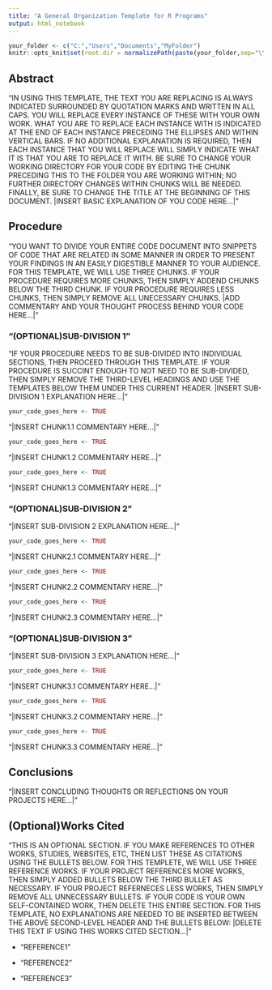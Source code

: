 ---
title: "A General Organization Template for R Programs"
output: html_notebook
---


```{r setup, results='hide'}
your_folder <- c("C:","Users","Documents","MyFolder")
knitr::opts_knit$set(root.dir = normalizePath(paste(your_folder,sep="\\"))) 
```




<h2>Abstract</h2>
"IN USING THIS TEMPLATE, THE TEXT YOU ARE REPLACING IS ALWAYS INDICATED SURROUNDED BY QUOTATION MARKS AND WRITTEN IN ALL CAPS. YOU
WILL REPLACE EVERY INSTANCE OF THESE WITH YOUR OWN WORK. WHAT YOU ARE TO REPLACE EACH INSTANCE WITH IS INDICATED AT THE END OF
EACH INSTANCE PRECEDING THE ELLIPSES AND WITHIN VERTICAL BARS. IF NO ADDITIONAL EXPLANATION IS REQUIRED, THEN EACH INSTANCE THAT 
YOU WILL REPLACE WILL SIMPLY INDICATE WHAT IT IS THAT YOU ARE TO REPLACE IT WITH. BE SURE TO CHANGE YOUR WORKING DIRECTORY FOR 
YOUR CODE BY EDITING THE CHUNK PRECEDING THIS TO THE FOLDER YOU ARE WORKING WITHIN; NO FURTHER DIRECTORY CHANGES WITHIN CHUNKS 
WILL BE NEEDED. FINALLY, BE SURE TO CHANGE THE TITLE AT THE BEGINNING OF THIS DOCUMENT.  |INSERT BASIC EXPLANATION OF YOU CODE 
HERE...|"




<h2>Procedure</h2>
"YOU WANT TO DIVIDE YOUR ENTIRE CODE DOCUMENT INTO SNIPPETS OF CODE THAT ARE RELATED IN SOME MANNER IN ORDER TO PRESENT YOUR
FINDINGS IN AN EASILY DIGESTIBLE MANNER TO YOUR AUDIENCE. FOR THIS TEMPLATE, WE WILL USE THREE CHUNKS. IF YOUR PROCEDURE REQUIRES
MORE CHUNKS, THEN SIMPLY ADDEND CHUNKS BELOW THE THIRD CHUNK. IF YOUR PROCEDURE REQUIRES LESS CHUNKS, THEN SIMPLY REMOVE ALL
UNECESSARY CHUNKS.  |ADD COMMENTARY AND YOUR THOUGHT PROCESS BEHIND YOUR CODE HERE...|"



<h3>"(OPTIONAL)SUB-DIVISION 1"</h3>
"IF YOUR PROCEDURE NEEDS TO BE SUB-DIVIDED INTO INDIVIDUAL SECTIONS, THEN PROCEED THROUGH THIS TEMPLATE. IF YOUR PROCEDURE IS 
SUCCINT ENOUGH TO NOT NEED TO BE SUB-DIVIDED, THEN SIMPLY REMOVE THE THIRD-LEVEL HEADINGS AND USE THE TEMPLATES BELOW THEM UNDER 
THIS CURRENT HEADER.  |INSERT SUB-DIVISION 1 EXPLANATION HERE...|"


```{r "chunk1.1"}
your_code_goes_here <- TRUE
```

"|INSERT CHUNK1.1 COMMENTARY HERE...|"


```{r "chunk1.2"}
your_code_goes_here <- TRUE
```

"|INSERT CHUNK1.2 COMMENTARY HERE...|"


```{r "chunk1.3"}
your_code_goes_here <- TRUE
```

"|INSERT CHUNK1.3 COMMENTARY HERE...|"



<h3>"(OPTIONAL)SUB-DIVISION 2"</h3>
"|INSERT SUB-DIVISION 2 EXPLANATION HERE...|"


```{r "chunk2.1"}
your_code_goes_here <- TRUE
```

"|INSERT CHUNK2.1 COMMENTARY HERE...|"


```{r "chunk2.2"}
your_code_goes_here <- TRUE
```

"|INSERT CHUNK2.2 COMMENTARY HERE...|"


```{r "chunk2.3"}
your_code_goes_here <- TRUE
```

"|INSERT CHUNK2.3 COMMENTARY HERE...|"



<h3>"(OPTIONAL)SUB-DIVISION 3"</h3>
"|INSERT SUB-DIVISION 3 EXPLANATION HERE...|"


```{r "chunk3.1"}
your_code_goes_here <- TRUE
```

"|INSERT CHUNK3.1 COMMENTARY HERE...|"


```{r "chunk3.2"}
your_code_goes_here <- TRUE
```

"|INSERT CHUNK3.2 COMMENTARY HERE...|"


```{r "chunk3.3"}
your_code_goes_here <- TRUE
```

"|INSERT CHUNK3.3 COMMENTARY HERE...|"




<h2>Conclusions</h2>
"|INSERT CONCLUDING THOUGHTS OR REFLECTIONS ON YOUR PROJECTS HERE...|"




<h2>(Optional)Works Cited</h2>
"THIS IS AN OPTIONAL SECTION. IF YOU MAKE REFERENCES TO OTHER WORKS, STUDIES, WEBSITES, ETC, THEN LIST THESE AS CITATIONS USING
THE BULLETS BELOW. FOR THIS TEMPLETE, WE WILL USE THREE REFERENCE WORKS. IF YOUR PROJECT REFERENCES MORE WORKS, THEN SIMPLY ADDED
BULLETS BELOW THE THIRD BULLET AS NECESSARY. IF YOUR PROJECT REFERNECES LESS WORKS, THEN SIMPLY REMOVE ALL UNNECESSARY BULLETS. IF
YOUR CODE IS YOUR OWN SELF-CONTAINED WORK, THEN DELETE THIS ENTIRE SECTION. FOR THIS TEMPLATE, NO EXPLANATIONS ARE NEEDED TO BE 
INSERTED BETWEEN THE ABOVE SECOND-LEVEL HEADER AND THE BULLETS BELOW:  |DELETE THIS TEXT IF USING THIS WORKS CITED SECTION...|"

* "REFERENCE1"

* "REFERENCE2"

* "REFERENCE3"

